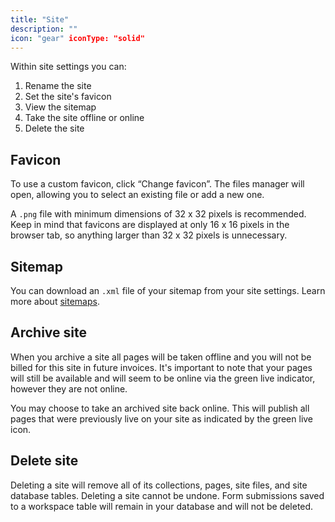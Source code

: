 ```yaml
---
title: "Site"
description: ""
icon: "gear" iconType: "solid"
---
```


Within site settings you can:

1. Rename the site
2. Set the site's favicon
3. View the sitemap
4. Take the site offline or online
5. Delete the site

## Favicon

To use a custom favicon, click “Change favicon”. The files manager will open, allowing you to select an existing file or add a new one.

A `.png` file with minimum dimensions of 32 x 32 pixels is recommended. Keep in mind that favicons are displayed at only 16 x 16 pixels in the browser tab, so anything larger than 32 x 32 pixels is unnecessary.

## Sitemap

You can download an `.xml` file of your sitemap from your site settings. Learn more about [sitemaps](/product/site/sitemaps).

## Archive site

When you archive a site all pages will be taken offline and you will not be billed for this site in future invoices. It's important to note that your pages will still be available and will seem to be online via the green live indicator, however they are not online.

You may choose to take an archived site back online. This will publish all pages that were previously live on your site as indicated by the green live icon.

## Delete site

Deleting a site will remove all of its collections, pages, site files, and site database tables. Deleting a site cannot be undone. Form submissions saved to a workspace table will remain in your database and will not be deleted.
